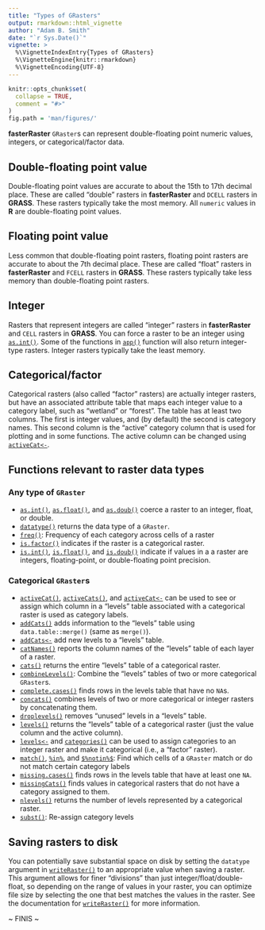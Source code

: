 ---
title: "Types of GRasters"
output: rmarkdown::html_vignette
author: "Adam B. Smith"
date: "`r Sys.Date()`"
vignette: >
  %\VignetteIndexEntry{Types of GRasters}
  %\VignetteEngine{knitr::rmarkdown}
  %\VignetteEncoding{UTF-8}
---

```{r, include = FALSE}
knitr::opts_chunk$set(
  collapse = TRUE,
  comment = "#>"
)
fig.path = 'man/figures/'
```

**fasterRaster** `GRaster`s can represent double-floating point numeric values, integers, or categorical/factor data.

## Double-floating point value
Double-floating point values are accurate to about the 15th to 17th decimal place. These are called "double" rasters in **fasterRaster** and `DCELL` rasters in **GRASS**. These rasters typically take the most memory. All `numeric` values in **R** are double-floating point values.

## Floating point value
Less common that double-floating point rasters, floating point rasters are accurate to about the 7th decimal place. These are called "float" rasters in **fasterRaster** and `FCELL` rasters in **GRASS**. These rasters typically take less memory than double-floating point rasters.

## Integer
Rasters that represent integers are called "integer" rasters in **fasterRaster** and `CELL` rasters in **GRASS**. You can force a raster to be an integer using [`as.int()`](https://adamlilith.github.io/fasterRaster/reference/as.int.html). Some of the functions in [`app()`](https://adamlilith.github.io/fasterRaster/reference/app.html) function will also return integer-type rasters. Integer rasters typically take the least memory.

## Categorical/factor
Categorical rasters (also called "factor" rasters) are actually integer rasters, but have an associated attribute table that maps each integer value to a category label, such as "wetland" or "forest". The table has at least two columns. The first is integer values, and (by default) the second is category names. This second column is the "active" category column that is used for plotting and in some functions. The active column can be changed using [`activeCat<-`](https://adamlilith.github.io/fasterRaster/reference/activeCat.html).

## Functions relevant to raster data types

### Any type of `GRaster`
* [`as.int()`](https://adamlilith.github.io/fasterRaster/reference/as.int.html), [`as.float()`](https://adamlilith.github.io/fasterRaster/reference/as.int.html), and [`as.doub()`](https://adamlilith.github.io/fasterRaster/reference/as.int.html) coerce a raster to an integer, float, or double.
* [`datatype()`](https://adamlilith.github.io/fasterRaster/reference/datatype.html) returns the data type of a `GRaster`.
* [`freq()`](https://adamlilith.github.io/fasterRaster/reference/freq.html): Frequency of each category across cells of a raster
* [`is.factor()`](https://adamlilith.github.io/fasterRaster/reference/is.factor.html) indicates if the raster is a categorical raster.
* [`is.int()`](https://adamlilith.github.io/fasterRaster/reference/is.int.html), [`is.float()`](https://adamlilith.github.io/fasterRaster/reference/is.int.html), and [`is.doub()`](https://adamlilith.github.io/fasterRaster/reference/is.int.html) indicate if values in a a raster are integers, floating-point, or double-floating point precision.

### Categorical `GRaster`s

* [`activeCat()`](https://adamlilith.github.io/fasterRaster/reference/activeCat.html), [`activeCats()`](https://adamlilith.github.io/fasterRaster/reference/activeCat.html), and [`activeCat<-`](https://adamlilith.github.io/fasterRaster/reference/activeCat.html) can be used to see or assign which column in a "levels" table associated with a categorical raster is used as category labels.
* [`addCats()`](https://adamlilith.github.io/fasterRaster/reference/addCats.html) adds information to the "levels" table using `data.table::merge()` (same as `merge()`).
* [`addCats<-`](https://adamlilith.github.io/fasterRaster/reference/addCats.html) add new levels to a "levels" table.
* [`catNames()`](https://adamlilith.github.io/fasterRaster/reference/catNames.html) reports the column names of the "levels" table of each layer of a raster.
* [`cats()`](https://adamlilith.github.io/fasterRaster/reference/cats.html) returns the entire "levels" table of a categorical raster.
* [`combineLevels()`](https://adamlilith.github.io/fasterRaster/reference/combineLevels.html): Combine the "levels" tables of two or more categorical `GRaster`s.
* [`complete.cases()`](https://adamlilith.github.io/fasterRaster/reference/complete.cases.html) finds rows in the levels table that have no `NA`s.
* [`concats()`](https://adamlilith.github.io/fasterRaster/reference/combineCats.html) combines levels of two or more categorical or integer rasters by concatenating them.
* [`droplevels()`](https://adamlilith.github.io/fasterRaster/reference/droplevels.html) removes "unused" levels in a "levels" table.
* [`levels()`](https://adamlilith.github.io/fasterRaster/reference/levels.html) returns the "levels" table of a categorical raster (just the value column and the active column).
* [`levels<-`](https://adamlilith.github.io/fasterRaster/reference/levels.html) and [`categories()`](https://adamlilith.github.io/fasterRaster/reference/categories.html) can be used to assign categories to an integer raster and make it categorical (i.e., a "factor" raster).
* [`match()`](https://adamlilith.github.io/fasterRaster/reference/match.html), [`%in%`](https://adamlilith.github.io/fasterRaster/reference/match.html), and [`$%notin%$`](https://adamlilith.github.io/fasterRaster/reference/match.html): Find which cells of a `GRaster` match or do not match certain category labels
* [`missing.cases()`](https://adamlilith.github.io/fasterRaster/reference/missing.cases.html) finds rows in the levels table that have at least one `NA`.
* [`missingCats()`](https://adamlilith.github.io/fasterRaster/reference/missingCats.html) finds values in categorical rasters that do not have a category assigned to them.
* [`nlevels()`](https://adamlilith.github.io/fasterRaster/reference/nlevels.html) returns the number of levels represented by a categorical raster.
* [`subst()`](https://adamlilith.github.io/fasterRaster/reference/subst.html): Re-assign category levels

## Saving rasters to disk
You can potentially save substantial space on disk by setting the `datatype` argument in [`writeRaster()`](https://adamlilith.github.io/fasterRaster/reference/writeRaster.html) to an appropriate value when saving a raster. This argument allows for finer "divisions" than just integer/float/double-float, so depending on the range of values in your raster, you can optimize file size by selecting the one that best matches the values in the raster. See the documentation for [`writeRaster()`](https://adamlilith.github.io/fasterRaster/reference/writeRaster.html) for more information.


~ FINIS ~
